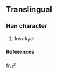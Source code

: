 ==Translingual==
===Han character===
{{Han char|rn=5|rad=乙|as=03|sn=4|four=|canj=竹金弓 (HCN)}}
# kwukyel
====References====
{{Han ref|kx=0084.071|dj=0171.041|hdz=10051.161|uh=4E65|ud=20069}}



[[fr:乥]]